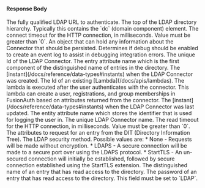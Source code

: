 
#### Response Body

<APIBlock>
  <APIField name="connector.authenticationURL" type="String">
    The fully qualified LDAP URL to authenticate.
  </APIField>
  <APIField name="connector.baseStructure" type="String">
    The top of the LDAP directory hierarchy. Typically this contains the `dc` (domain component) element.
  </APIField>
  <APIField name="connector.connectTimeout" type="Integer">
    The connect timeout for the HTTP connection, in milliseconds. Value must be greater than `0`.
  </APIField>
  <APIField name="connector.data" type="Object">
    An object that can hold any information about the Connector that should be persisted.
  </APIField>
  <APIField name="connector.debug" type="Boolean">
    Determines if debug should be enabled to create an event log to assist in debugging integration errors.
  </APIField>
  <APIField name="connector.id" type="UUID">
    The unique Id of the LDAP Connector.
  </APIField>
  <APIField name="connector.identifyingAttribute" type="String">
    The entry attribute name which is the first component of the distinguished name of entries in the directory.
  </APIField>
  <APIField name="connector.insertInstant" type="Long">
    The [instant](/docs/reference/data-types#instants) when the LDAP Connector was created.
  </APIField>
  <APIField name="connector.lambdaConfiguration.reconcileId" type="UUID">
    The Id of an existing [Lambda](/docs/apis/lambdas). The lambda is executed after the user authenticates with the connector. This lambda can create a user, registrations, and group memberships in FusionAuth based on attributes returned from the connector.
  </APIField>
  <APIField name="connector.lastUpdateInstant" type="Long">
    The [instant](/docs/reference/data-types#instants) when the LDAP Connector was last updated.
  </APIField>
  <APIField name="connector.loginIdAttribute" type="String">
    The entity attribute name which stores the identifier that is used for logging the user in.
  </APIField>
  <APIField name="connector.name" type="String">
    The unique LDAP Connector name.
  </APIField>
  <APIField name="connector.readTimeout" type="Integer">
    The read timeout for the HTTP connection, in milliseconds. Value must be greater than `0`.
  </APIField>
  <APIField name="connector.requestedAttributes">
    The attributes to request for an entry from the DIT (Directory Information Tree).
  </APIField>
  <APIField name="connector.securityMethod" type="String">
    The LDAP security method.
    Possible values are:
    * <InlineFieldValue>None</InlineFieldValue> - Requests will be made without encryption.
    * <InlineFieldValue>LDAPS</InlineFieldValue> - A secure connection will be made to a secure port over using the LDAPS protocol.
    * <InlineFieldValue>StartTLS</InlineFieldValue> - An un-secured connection will initially be established, followed by secure connection established using the StartTLS extension.
  </APIField>
  <APIField name="connector.systemAccountDN" type="String">
    The distinguished name of an entry that has read access to the directory.
  </APIField>
  <APIField name="connector.systemAccountPassword" type="String">
    The password of an entry that has read access to the directory.
  </APIField>
  <APIField name="connector.type" type="String">
    This field must be set to `LDAP`.
  </APIField>
</APIBlock>

<JSON title="Example LDAP Connector Response JSON" src="connectors/ldap-response.json" />
